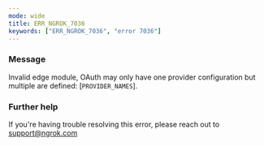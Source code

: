 ```yaml
---
mode: wide
title: ERR_NGROK_7036
keywords: ["ERR_NGROK_7036", "error 7036"]
---
```


### Message

Invalid edge module, OAuth may only have one provider configuration but multiple are defined: [`PROVIDER_NAMES`].

### Further help

If you're having trouble resolving this error, please reach out to [support@ngrok.com](mailto:support@ngrok.com?subject=Help%20with%20ERR_NGROK_7036)
